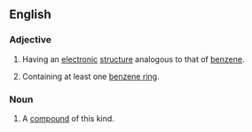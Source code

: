 ==English==

===Adjective===
{{en-adj}}

# {{context|organic chemistry|lang=en}} Having an [[electronic]] [[structure]] analogous to that of [[benzene]].
# {{context|organic chemistry|lang=en}} Containing at least one [[benzene ring]].

===Noun===
{{en-noun}}

# {{context|organic chemistry|lang=en}} A [[compound]] of this kind.